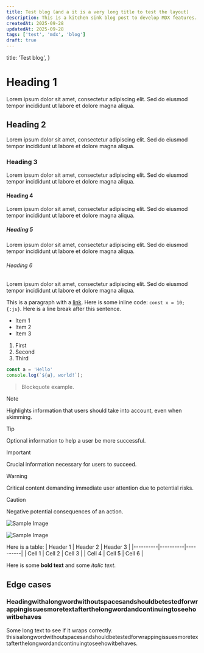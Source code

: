 ```yaml
---
title: Test blog (and a it is a very long title to test the layout)
description: This is a kitchen sink blog post to develop MDX features. It includes headings, links, code blocks, lists, blockquotes, images, tables, and more.
createdAt: 2025-09-28
updatedAt: 2025-09-28
tags: ['test', 'mdx', 'blog']
draft: true
---
```


  title: 'Test blog',
}

# Heading 1

Lorem ipsum dolor sit amet, consectetur adipiscing elit. Sed do eiusmod tempor incididunt ut labore et dolore magna aliqua.

## Heading 2

Lorem ipsum dolor sit amet, consectetur adipiscing elit. Sed do eiusmod tempor incididunt ut labore et dolore magna aliqua.

### Heading 3

Lorem ipsum dolor sit amet, consectetur adipiscing elit. Sed do eiusmod tempor incididunt ut labore et dolore magna aliqua.

#### Heading 4

Lorem ipsum dolor sit amet, consectetur adipiscing elit. Sed do eiusmod tempor incididunt ut labore et dolore magna aliqua.

##### Heading 5

Lorem ipsum dolor sit amet, consectetur adipiscing elit. Sed do eiusmod tempor incididunt ut labore et dolore magna aliqua.

###### Heading 6

Lorem ipsum dolor sit amet, consectetur adipiscing elit. Sed do eiusmod tempor incididunt ut labore et dolore magna aliqua.

This is a paragraph with a [link](/guesart). Here is some inline code: `const x = 10;{:js}`. Here is a line break after this sentence.

- Item 1
- Item 2
- Item 3

1. First
2. Second
3. Third

```javascript showLineNumbers title="example.js" caption="An example JavaScript file" {1} /world/ /Hello/
const a = 'Hello'
console.log(`${a}, world!`);
```

> Blockquote example.

> [!NOTE]  
> Highlights information that users should take into account, even when skimming.

> [!TIP]
> Optional information to help a user be more successful.

> [!IMPORTANT]  
> Crucial information necessary for users to succeed.

> [!WARNING]  
> Critical content demanding immediate user attention due to potential risks.

> [!CAUTION]
> Negative potential consequences of an action.


![Sample Image](https://placehold.co/600x400 "Sample Image")

![Sample Image](https://placehold.co/2000x400 "Sample Image")

Here is a table:
| Header 1 | Header 2 | Header 3 |
|----------|----------|----------|
| Cell 1   | Cell 2   | Cell 3   |
| Cell 4   | Cell 5   | Cell 6   |

Here is some **bold text** and some *italic text*.

## Edge cases

### Headingwithalongwordwithoutspacesandshouldbetestedforwrappingissuesmoretextafterthelongwordandcontinuingtoseehowitbehaves

Some long text to see if it wraps correctly.
thisisalongwordwithoutspacesandshouldbetestedforwrappingissuesmoretextafterthelongwordandcontinuingtoseehowitbehaves.

